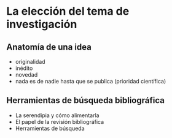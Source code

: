 # La elección del tema de investigación

## Anatomía de una idea

- originalidad
- inédito
- novedad
- nada es de nadie hasta que se publica (prioridad científica)

## Herramientas de búsqueda bibliográfica

- La serendipia y cómo alimentarla
- El papel de la revisión bibliográfica
- Herramientas de búsqueda
